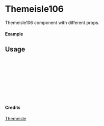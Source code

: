 
<Meta of={Themeisle106} title="Themeisle/Themeisle106" />

# Themeisle106

Themeisle106 component with different props.

#### Example

<Canvas of={Themeisle106.Primary} />

## Usage

```ts
import { Themeisle106 } from "yadl-ui";

const Example = () => {
  return (
      <Themeisle106 />
  );
};

export default Example;
```

#### Credits
[Themeisle](https://themeisle.com/illustrations/)
